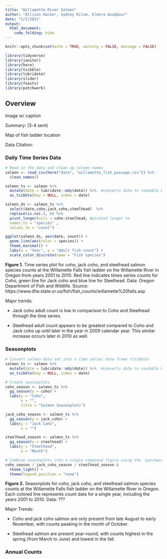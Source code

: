 ```yaml
---
title: "Willamette River Salmon"
author: "Allison Hacker, Sydney Rilum, Elmera Azadpour"
date: "2/2/2021"
output: 
  html_document:
    code_folding: hide
---
```


```r
knitr::opts_chunk$set(echo = TRUE, warning = FALSE, message = FALSE)

library(tidyverse)
library(janitor)
library(here)
library(tsibble)
library(lubridate)
library(slider)
library(feasts)
library(patchwork)
```

## Overview {.tabset}

Image w/ caption

Summary: (3-4 sent)

Map of fish ladder location

Data Citation:


### Daily Time Series Data

```r
# Read in the data and clean up column names
salmon <- read_csv(here("data", "willamette_fish_passage.csv")) %>% 
  clean_names()

salmon_ts <- salmon %>% 
  mutate(date = lubridate::mdy(date)) %>%  #converts date to readable R form
  as_tsibble(key = NULL, index = date)

salmon_ds <- salmon_ts %>% 
  select(date,coho,jack_coho,steelhead)  %>% 
  replace(is.na(.), 0) %>% 
  pivot_longer(cols = coho:steelhead, #pivoted longer to 
  names_to = "species" ,
  values_to = "count")

ggplot(salmon_ds, aes(date, count)) +
  geom_line(aes(color = species)) +
  theme_minimal() +
  labs(x = "Year", y = "Adult fish count") +
  scale_color_discrete(name = "Fish species")
```
**Figure 1.** Time series plot for coho, jack coho, and steelhead salmon species counts at the Willamette Falls fish ladder on the Willamette River in Oregon from years 2001 to 2010. Red line indicates times series counts for Coho, green line for Jack coho and blue line for Steelhead. Data: Oregon Department of Fish and Wildlife. Source: https://www.dfw.state.or.us/fish/fish_counts/willamette%20falls.asp

Major trends: 

- Jack coho adult count is low in comparison to Coho and Steelhead through the time series.

- Steelhead adult count appears to be greatest compared to Coho and Jack coho up until later in the year in 2009 calendar year. This similar increase occurs later in 2010 as well.

### Seasonplots

```r
# Convert salmon data set into a time series data frame (tsibble)
salmon_ts <- salmon %>% 
  mutate(date = lubridate::mdy(date)) %>%  #converts date to readable R form
  as_tsibble(key = NULL, index = date)

# Create seasonplots
coho_season <- salmon_ts %>% 
  gg_season(y = coho) +
  labs(y = "Coho",
       x = "",
       title = "Salmon Seasonplots")

jack_coho_season <- salmon_ts %>% 
  gg_season(y = jack_coho) +
  labs(y = "Jack Coho",
       x = "")

steelhead_season <- salmon_ts %>% 
  gg_season(y = steelhead) +
  labs(y = "Steelhead",
       x = "Month")

# Combine seasonplots into a single compound figure using the `patchwork` package
coho_season / jack_coho_season / steelhead_season &
  theme_light() +
  theme(legend.position = "none") 
```

**Figure 2.** Seasonplots for coho, jack coho, and steelhead salmon species counts at the Willamette Falls fish ladder on the Willamette River in Oregon. Each colored line represents count data for a single year, including the years 2001 to 2010. Data: ???

Major Trends:

- Coho and jack coho salmon are only present from late August to early November, with counts peaking in the month of October.

- Steelhead salmon are present year-round, with counts highest in the spring (from March to June) and lowest in the fall.



### Annual Counts




